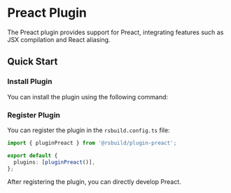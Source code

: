 # Preact Plugin

The Preact plugin provides support for Preact, integrating features such as JSX compilation and React aliasing.

## Quick Start

### Install Plugin

You can install the plugin using the following command:


<PackageManagerTabs command="add @rsbuild/plugin-preact -D" />

### Register Plugin

You can register the plugin in the `rsbuild.config.ts` file:

```ts title="rsbuild.config.ts"
import { pluginPreact } from '@rsbuild/plugin-preact';

export default {
  plugins: [pluginPreact()],
};
```

After registering the plugin, you can directly develop Preact.
